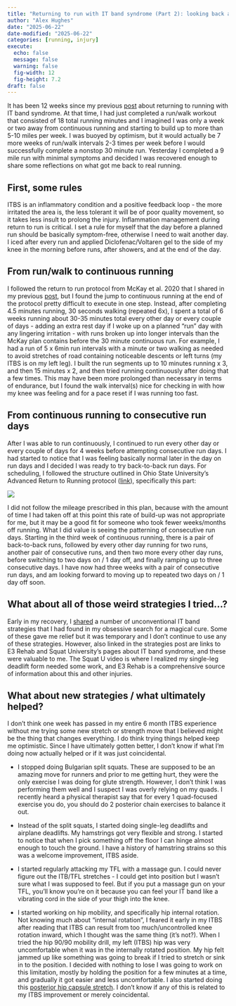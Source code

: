 ```yaml
---
title: "Returning to run with IT band syndrome (Part 2): looking back at what actually got me through"
author: "Alex Hughes"
date: "2025-06-22"
date-modified: "2025-06-22"
categories: [running, injury]
execute:
  echo: false
  message: false
  warning: false
  fig-width: 12
  fig-height: 7.2
draft: false
---
```


It has been 12 weeks since my previous [post](../it-band-return-to-run/index.html) about returning to running with IT band syndrome. At that time, I had just completed a run/walk workout that consisted of 18 total running minutes and I imagined I was only a week or two away from continuous running and starting to build up to more than 5-10 miles per week. I was buoyed by optimism, but it would actually be 7 more weeks of run/walk intervals 2-3 times per week before I would successfully complete a nonstop 30 minute run. Yesterday I completed a 9 mile run with minimal symptoms and decided I was recovered enough to share some reflections on what got me back to real running.

## First, some rules

ITBS is an inflammatory condition and a positive feedback loop - the more irritated the area is, the less tolerant it will be of poor quality movement, so it takes less insult to prolong the injury. Inflammation management during return to run is critical. I set a rule for myself that the day before a planned run should be basically symptom-free, otherwise I need to wait another day. I iced after every run and applied Diclofenac/Voltaren gel to the side of my knee in the morning before runs, after showers, and at the end of the day.

## From run/walk to continuous running

I followed the return to run protocol from McKay et al. 2020 that I shared in my previous [post](../it-band-return-to-run/index.html), but I found the jump to continuous running at the end of the protocol pretty difficult to execute in one step. Instead, after completing 4.5 minutes running, 30 seconds walking (repeated 6x), I spent a total of 6 weeks running about 30-35 minutes total every other day or every couple of days - adding an extra rest day if I woke up on a planned "run" day with any lingering irritation - with runs broken up into longer intervals than the McKay plan contains before the 30 minute continuous run. For example, I had a run of 5 x 6min run intervals with a minute or two walking as needed to avoid stretches of road containing noticeable descents or left turns (my ITBS is on my left leg). I built the run segments up to 10 minutes running x 3, and then 15 minutes x 2, and then tried running continuously after doing that a few times. This may have been more prolonged than necessary in terms of endurance, but I found the walk interval(s) nice for checking in with how my knee was feeling and for a pace reset if I was running too fast.

## From continuous running to consecutive run days

After I was able to run continuously, I continued to run every other day or every couple of days for 4 weeks before attempting consecutive run days. I had started to notice that I was feeling basically normal later in the day on run days and I decided I was ready to try back-to-back run days. For scheduling, I followed the structure outlined in Ohio State University's Advanced Return to Running protocol ([link](AdvancedReturnToRunning.pdf)), specifically this part:

![](ohio-return-to-run.png)

I did not follow the mileage prescribed in this plan, because with the amount of time I had taken off at this point this rate of build-up was not appropriate for me, but it may be a good fit for someone who took fewer weeks/months off running. What I did value is seeing the patterning of consecutive run days. Starting in the third week of continuous running, there is a pair of back-to-back runs, followed by every other day running for two runs, another pair of consecutive runs, and then two more every other day runs, before switching to two days on / 1 day off, and finally ramping up to three consecutive days. I have now had three weeks with a pair of consecutive run days, and am looking forward to moving up to repeated two days on / 1 day off soon.


## What about all of those weird strategies I tried...?

Early in my recovery, I [shared](../it-band-strategies/index.html) a number of unconventional IT band strategies that I had found in my obsessive search for a magical cure. Some of these gave me relief but it was temporary and I don't continue to use any of these strategies. However, also linked in the strategies post are links to E3 Rehab and Squat University's pages about IT band syndrome, and these were valuable to me. The Squat U video is where I realized my single-leg deadlift form needed some work, and E3 Rehab is a comprehensive source of information about this and other injuries.

## What about new strategies / what ultimately helped?

I don't think one week has passed in my entire 6 month ITBS experience without me trying some new stretch or strength move that I believed might be the thing that changes everything. I do think trying things helped keep me optimistic. Since I have ultimately gotten better, I don't know if what I'm doing now actually helped or if it was just coincidental.

  + I stopped doing Bulgarian split squats. These are supposed to be an amazing move for runners and prior to me getting hurt, they were the only exercise I was doing for glute strength. However, I don't think I was performing them well and I suspect I was overly relying on my quads. I recently heard a physical therapist say that for every 1 quad-focused exercise you do, you should do 2 posterior chain exercises to balance it out.
 
  + Instead of the split squats, I started doing single-leg deadlifts and airplane deadlifts. My hamstrings got very flexible and strong. I started to notice that when I pick something off the floor I can hinge almost enough to touch the ground. I have a history of hamstring strains so this was a welcome improvement, ITBS aside.
  
  + I started regularly attacking my TFL with a massage gun. I could never figure out the ITB/TFL stretches - I could get into position but I wasn't sure what I was supposed to feel. But if you put a massage gun on your TFL, you'll know you're on it because you can feel your IT band like a vibrating cord in the side of your thigh into the knee.   
  
  + I started working on hip mobility, and specifically hip internal rotation. Not knowing much about "internal rotation", I feared it early in my ITBS after reading that ITBS can result from too much/uncontrolled knee rotation inward, which I thought was the same thing (it's not?). When I tried the hip 90/90 mobility drill, my left (ITBS) hip was very uncomfortable when it was in the internally rotated position. My hip felt jammed up like something was going to break if I tried to stretch or sink in to the position. I decided with nothing to lose I was going to work on this limitation, mostly by holding the position for a few minutes at a time, and gradually it got easier and less uncomfortable. I also started doing this [posterior hip capsule stretch](https://www.conorharris.com/blog/the-underrated-key-of-improving-internal-rotation). I don't know if any of this is related to my ITBS improvement or merely coincidental. 
  
  


